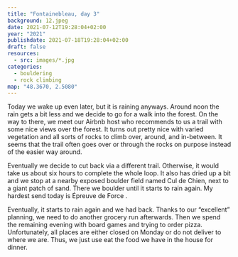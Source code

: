```yaml
---
title: "Fontainebleau, day 3"
background: 12.jpeg
date: 2021-07-12T19:28:04+02:00
year: "2021"
publishdate: 2021-07-18T19:28:04+02:00
draft: false
resources:
  - src: images/*.jpg
categories:
  - bouldering
  - rock climbing
map: "48.3670, 2.5080"
---
```


Today we wake up even later, but it is raining anyways. Around noon the rain
gets a bit less and we decide to go for a walk into the forest. On the way to
there, we meet our Airbnb host who recommends to us a trail with some nice views
over the forest. It turns out pretty nice with varied vegetation and all sorts
of rocks to climb over, around, and in-between. It seems that the trail often
goes over or through the rocks on purpose instead of the easier way around.

<!--more-->

<Gallery>
  <Rimg src="26.jpeg" caption="The church in Noisy-sur-École." />
  <Rimg src="2.jpeg" alt="Fontainebleau trail" />
  <Rimg src="3.jpeg" alt="Fontainebleau trail" />
  <Rimg src="4.jpeg" alt="Fontainebleau trail" />
  <Rimg src="5.jpeg" alt="Fontainebleau trail" />
  <Rimg src="6.jpeg" alt="Fontainebleau trail" />
  <Rimg src="7.jpeg" alt="Fontainebleau trail" />
  <Rimg src="8.jpeg" alt="Fontainebleau trail" />
  <Rimg src="9.jpeg" alt="Fontainebleau trail" />
  <Rimg src="10.jpeg" alt="Fontainebleau trail" />
  <Rimg src="11.jpeg" caption="Why is there a fence here?" />
  <Rimg src="12.jpeg" alt="Fontainebleau trail" />
  <Rimg src="13.jpeg" caption="We found a rock with a hole." />
  <Rimg src="14.jpeg" alt="Fontainebleau trail" />
  <Rimg src="15.jpeg" alt="Fontainebleau trail" />
  <Rimg src="16.jpeg" alt="Fontainebleau trail" />
  <Rimg src="19.jpeg" alt="Fontainebleau trail" />
  <Rimg src="20.jpeg" alt="Fontainebleau trail" />
  <Rimg src="21.jpeg" alt="Fontainebleau trail" />
  <Rimg src="22.jpeg" alt="Fontainebleau trail" />
</Gallery>

Eventually we decide to cut back via a different trail. Otherwise, it would take
us about six hours to complete the whole loop. It also has dried up a bit and we
stop at a nearby exposed boulder field named Cul de Chien, next to a giant patch
of sand. There we boulder until it starts to rain again. My hardest send today
is Épreuve de Force <Grade system="Fb_bloc" value="5c" />.

<Rimg src="24.jpeg" alt="Cul de Chien" />
<Rimg src="25.jpeg" alt="Cul de Chien" />

Eventually, it starts to rain again and we had back. Thanks to our “excellent”
planning, we need to do another grocery run afterwards. Then we spend the
remaining evening with board games and trying to order pizza. Unfortunately, all
places are either closed on Monday or do not deliver to where we are. Thus, we
just use eat the food we have in the house for dinner.

<Nextday />
